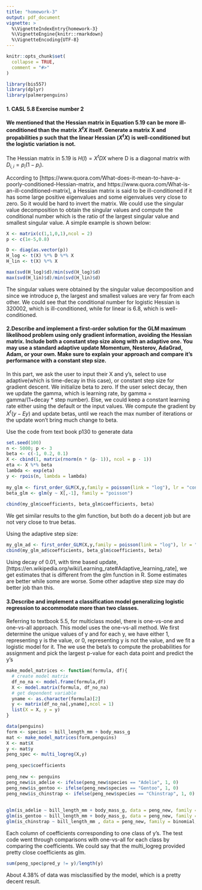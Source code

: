 ```yaml
---
title: "homework-3"
output: pdf_document
vignette: >
  %\VignetteIndexEntry{homework-3}
  %\VignetteEngine{knitr::rmarkdown}
  %\VignetteEncoding{UTF-8}
---
```


```r
knitr::opts_chunk$set(
  collapse = TRUE,
  comment = "#>"
)
```

```r
library(bis557)
library(dplyr)
library(palmerpenguins)
```

#### 1. CASL 5.8 Exercise number 2

#### We mentioned that the Hessian matrix in Equation 5.19 can be more ill-conditioned than the matrix $X^tX$ itself. Generate a matrix X and propabilities p such that the linear Hessian ($X^tX$) is well-conditioned but the logistic variation is not.

The Hessian matrix in 5.19 is $H(l) = X^tDX$ where D is a diagonal matrix with $D_{i,i} = p_i(1-p_i)$. 

According to [https://www.quora.com/What-does-it-mean-to-have-a-poorly-conditioned-Hessian-matrix, and https://www.quora.com/What-is-an-ill-conditioned-matrix], a Hessian matrix is said to be ill-conditioned if it has some large positive eigenvalues and some eigenvalues very close to zero. So it would be hard to invert the matrix. We could use the singular value decomposition to obtain the singular values and compute the conditional number which is the ratio of the largest singular value and smallest singular value. A simple example is shown below:


```r
X <- matrix(c(1,1,0,1),ncol = 2)
p <- c(1e-5,0.8)

D <- diag(as.vector(p))
H_log <- t(X) %*% D %*% X
H_lin <- t(X) %*% X

max(svd(H_log)$d)/min(svd(H_log)$d)
max(svd(H_lin)$d)/min(svd(H_lin)$d)
```
The singular values were obtained by the singular value decomposition and since we introduce p, the largest and smallest values are very far from each other. We could see that the conditional number for logistic Hessian is 320002, which is ill-conditioned, while for linear is 6.8, which is well-conditioned. 



#### 2.Describe and implement a first-order solution for the GLM maximum likelihood problem using only gradient information, avoiding the Hessian matrix. Include both a constant step size along with an adaptive one. You may use a standard adaptive update Momentum, Nesterov, AdaGrad, Adam, or your own. Make sure to explain your approach and compare it’s performance with a constant step size.

In this part, we ask the user to input their X and y's, select to use adaptive(which is time-decay in this case), or constant step size for gradient descent. We initialize beta to zero. If the user select decay, then we update the gamma, which is learning rate, by gamma = gamma/(1+decay * step number). Else, we could keep a constant learning rate either using the default or the input values. We compute the gradient by $X^t(y-Ey)$ and update betas, until we reach the max number of iterations or the update won't bring much change to beta.

Use the code from text book p130 to generate data
```r
set.seed(100)
n <- 5000; p <- 3
beta <- c(-1, 0.2, 0.1)
X <- cbind(1, matrix(rnorm(n * (p- 1)), ncol = p - 1))
eta <- X %*% beta
lambda <- exp(eta)
y <- rpois(n, lambda = lambda)
  
my_glm <- first_order_GLM(X,y,family = poisson(link = "log"), lr = "constant")
beta_glm <- glm(y ~ X[,-1], family = "poisson")
  
cbind(my_glm$coefficients, beta_glm$coefficients, beta)
```
We get similar results to the glm function, but both do a decent job but are not very close to true betas.

Using the adaptive step size:
```r
my_glm_ad <- first_order_GLM(X,y,family = poisson(link = "log"), lr = "step", decay = 0.01)
cbind(my_glm_ad$coefficients, beta_glm$coefficients, beta)
```
Using decay of 0.01, with time based update, [https://en.wikipedia.org/wiki/Learning_rate#Adaptive_learning_rate], we get estimates that is different from the glm function in R. Some estimates are better while some are worse. Some other adaptive step size may do better job than this.

#### 3.Describe and implement a classification model generalizing logistic regression to accommodate more than two classes.

Referring to textbook 5.5, for multiclass model, there is one-vs-one and one-vs-all approach. This model uses the one-vs-all method. We first determine the unique values of y and for each y, we have either 1, representing y is the value, or 0, representing y is not the value, and we fit a logistic model for it. The we use the beta's to compute the probabilities for assignment and pick the largest p-value for each data point and predict the y's

```r
make_model_matrices <- function(formula, df){
  # create model matrix
  df_no_na <- model.frame(formula,df)
  X <- model.matrix(formula, df_no_na)
  # get dependent variable
  yname <- as.character(formula)[2]
  y <- matrix(df_no_na[,yname],ncol = 1)
  list(X = X, y = y)
}
```


```r
data(penguins)
form <- species ~ bill_length_mm + body_mass_g
mat <- make_model_matrices(form,penguins)
X <- mat$X
y <- mat$y
peng_spec <- multi_logreg(X,y)
  
peng_spec$coefficients
  
peng_new <- penguins
peng_new$is_adelie <- ifelse(peng_new$species == "Adelie", 1, 0)
peng_new$is_gentoo <- ifelse(peng_new$species == "Gentoo", 1, 0)
peng_new$is_chinstrap <- ifelse(peng_new$species == "Chinstrap", 1, 0)
  
  
glm(is_adelie ~ bill_length_mm + body_mass_g, data = peng_new, family = binomial)
glm(is_gentoo ~ bill_length_mm + body_mass_g, data = peng_new, family = binomial)
glm(is_chinstrap ~ bill_length_mm , data = peng_new, family = binomial,control=glm.control(maxit=15))

```
Each column of coefficients corresponding to one class of y's. The test code went through comparisons with one-vs-all for each class by comparing the coefficients. We could say that the multi_logreg provided pretty close coefficients as glm.

```r
sum(peng_spec$pred_y != y)/length(y)
```
About 4.38% of data was misclassified by the model, which is a pretty decent result.


